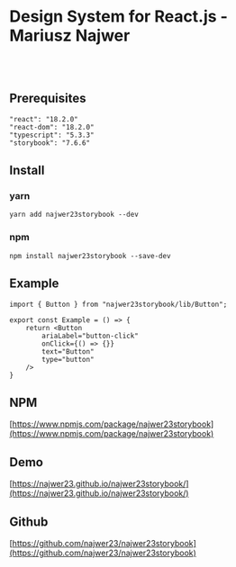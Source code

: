 
<Meta title="Getting Started" />

# Design System for React.js - Mariusz Najwer
<br />
<br />

## Prerequisites
```
"react": "18.2.0"
"react-dom": "18.2.0"
"typescript": "5.3.3"
"storybook": "7.6.6"
```

## Install

### yarn
```
yarn add najwer23storybook --dev
```

### npm
```
npm install najwer23storybook --save-dev
```

## Example
```
import { Button } from "najwer23storybook/lib/Button";

export const Example = () => {
	return <Button
		ariaLabel="button-click"
		onClick={() => {}}
		text="Button"
		type="button"
	/>
}
```

## NPM
[https://www.npmjs.com/package/najwer23storybook](https://www.npmjs.com/package/najwer23storybook)

## Demo
[https://najwer23.github.io/najwer23storybook/](https://najwer23.github.io/najwer23storybook/)

## Github
[https://github.com/najwer23/najwer23storybook](https://github.com/najwer23/najwer23storybook)


